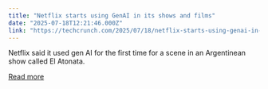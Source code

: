```yaml
---
title: "Netflix starts using GenAI in its shows and films"
date: "2025-07-18T12:21:46.000Z"
link: "https://techcrunch.com/2025/07/18/netflix-starts-using-genai-in-its-shows-and-films/"
---
```


Netflix said it used gen AI for the first time for a scene in an Argentinean show called El Atonata.

[Read more](https://techcrunch.com/2025/07/18/netflix-starts-using-genai-in-its-shows-and-films/)
